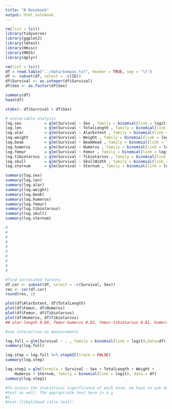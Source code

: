 ```yaml
---
title: "R Notebook"
output: html_notebook
---
```

```r
rm(list = ls())
library(tidyverse)
library(ggplot2)
library(lmtest)
library(Hmisc)
library(MASS)
library(dplyr)
```

```r
rm(list = ls())
df = read.table("../data/bumpus.txt", header = TRUE, sep = "\t")
df <- subset(df, select = -c(ID))
df$Survival <- as.integer(df$Survival)
df$Sex <- as.factor(df$Sex)
```

```r
summary(df)
head(df)
```

```r
xtabs(~ df$Survival + df$Sex)
```

```r
# univariable analysis
log.sex          = glm(Survival ~ Sex , family = binomial(link = logit),data=df)
log.len          = glm(Survival ~ TotalLength , family = binomial(link = logit),data=df)
log.alar         = glm(Survival ~ AlarExtent , family = binomial(link = logit),data=df)
log.weight       = glm(Survival ~ Weight , family = binomial(link = logit),data=df)
log.beak         = glm(Survival ~ BeakHead , family = binomial(link = logit),data=df)
log.humerus      = glm(Survival ~ Humerus , family = binomial(link = logit),data=df)
log.femur        = glm(Survival ~ Femur , family = binomial(link = logit),data=df)
log.tibiotarsus  = glm(Survival ~ Tibiotarsus , family = binomial(link = logit),data=df)
log.skull        = glm(Survival ~ SkullWidth , family = binomial(link = logit),data=df)
log.sternum      = glm(Survival ~ Sternum , family = binomial(link = logit),data=df)

summary(log.sex)
summary(log.len)  
summary(log.alar)
summary(log.weight)
summary(log.beak)
summary(log.humerus)
summary(log.femur)
summary(log.tibiotarsus)
summary(log.skull)
summary(log.sternum)

#
#
#
#
#
#
#
#
#
#
```

```r
#find correlated factors
df.cor <- subset(df, select = -c(Survival, Sex))
res <- cor(df.cor)
round(res, 2)

plot(df$AlarExtent, df$TotalLength)
plot(df$Femur, df$Humerus)
plot(df$Femur, df$Tibiotarsus)
plot(df$Humerus, df$Tibiotarsus)
## alar-length 0.69, femur-humerus 0.82, femur-tibiotarsus 0.81, humerus-tibiotarsus 0.75
```

```r
#sex interaction on measurements
```

```r
log.full = glm(Survival ~ . , family = binomial(link = logit),data=df)
summary(log.full)
```


```r
log.step = log.full %>% stepAIC(trace = FALSE)
summary(log.step)

log.step1 = glm(formula = Survival ~ Sex + TotalLength + Weight + 
    Humerus + Sternum, family = binomial(link = logit), data = df)
summary(log.step1)
```

```r
#To assess the statistical significance of each term, we have to ask dropterm() to perform a significance
#test as well. The appropriate test here is a χ
#2
#test (likelihood ratio test):
```